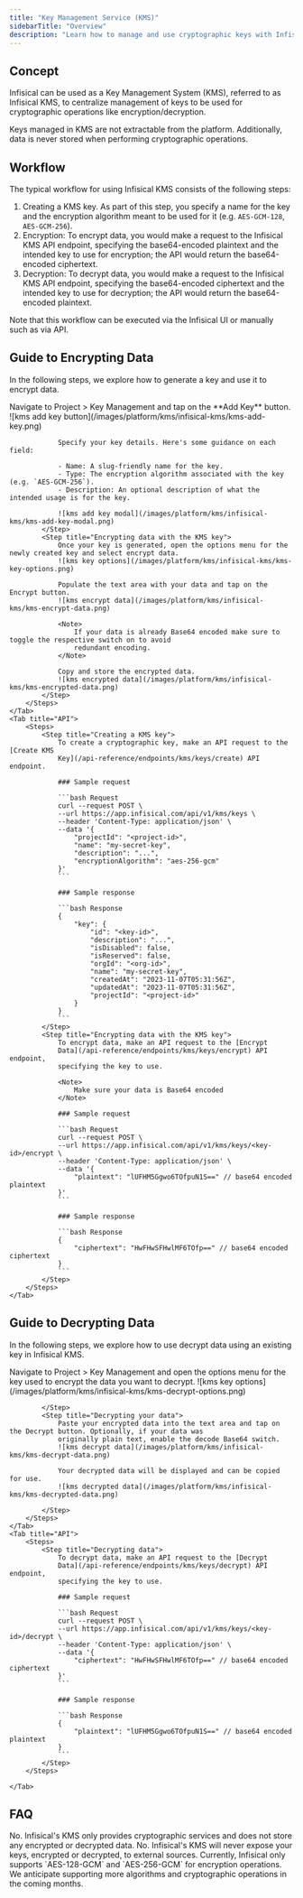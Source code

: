 ```yaml
---
title: "Key Management Service (KMS)"
sidebarTitle: "Overview"
description: "Learn how to manage and use cryptographic keys with Infisical."
---
```


## Concept

Infisical can be used as a Key Management System (KMS), referred to as Infisical KMS, to centralize management of keys to be used for cryptographic operations like encryption/decryption.

<Note>
  Keys managed in KMS are not extractable from the platform. Additionally, data
  is never stored when performing cryptographic operations.
</Note>

## Workflow

The typical workflow for using Infisical KMS consists of the following steps:

1. Creating a KMS key. As part of this step, you specify a name for the key and the encryption algorithm meant to be used for it (e.g. `AES-GCM-128`, `AES-GCM-256`).
2. Encryption: To encrypt data, you would make a request to the Infisical KMS API endpoint, specifying the base64-encoded plaintext and the intended key to use for encryption; the API would return the base64-encoded ciphertext.
3. Decryption: To decrypt data, you would make a request to the Infisical KMS API endpoint, specifying the base64-encoded ciphertext and the intended key to use for decryption; the API would return the base64-encoded plaintext.

<Note>
  Note that this workflow can be executed via the Infisical UI or manually such
  as via API.
</Note>

## Guide to Encrypting Data

In the following steps, we explore how to generate a key and use it to encrypt data.

<Tabs>
    <Tab title="Infisical UI">
        <Steps>
            <Step title="Creating a KMS key">
                Navigate to Project > Key Management and tap on the **Add Key** button.
                ![kms add key button](/images/platform/kms/infisical-kms/kms-add-key.png)

                Specify your key details. Here's some guidance on each field:

                - Name: A slug-friendly name for the key.
                - Type: The encryption algorithm associated with the key (e.g. `AES-GCM-256`).
                - Description: An optional description of what the intended usage is for the key.

                ![kms add key modal](/images/platform/kms/infisical-kms/kms-add-key-modal.png)
            </Step>
            <Step title="Encrypting data with the KMS key">
                Once your key is generated, open the options menu for the newly created key and select encrypt data.
                ![kms key options](/images/platform/kms/infisical-kms/kms-key-options.png)

                Populate the text area with your data and tap on the Encrypt button.
                ![kms encrypt data](/images/platform/kms/infisical-kms/kms-encrypt-data.png)

                <Note>
                    If your data is already Base64 encoded make sure to toggle the respective switch on to avoid
                    redundant encoding.
                </Note>

                Copy and store the encrypted data.
                ![kms encrypted data](/images/platform/kms/infisical-kms/kms-encrypted-data.png)
            </Step>
        </Steps>
    </Tab>
    <Tab title="API">
        <Steps>
            <Step title="Creating a KMS key">
                To create a cryptographic key, make an API request to the [Create KMS
                Key](/api-reference/endpoints/kms/keys/create) API endpoint.

                ### Sample request

                ```bash Request
                curl --request POST \
                --url https://app.infisical.com/api/v1/kms/keys \
                --header 'Content-Type: application/json' \
                --data '{
                    "projectId": "<project-id>",
                    "name": "my-secret-key",
                    "description": "...",
                    "encryptionAlgorithm": "aes-256-gcm"
                }'
                ```

                ### Sample response

                ```bash Response
                {
                    "key": {
                        "id": "<key-id>",
                        "description": "...",
                        "isDisabled": false,
                        "isReserved": false,
                        "orgId": "<org-id>",
                        "name": "my-secret-key",
                        "createdAt": "2023-11-07T05:31:56Z",
                        "updatedAt": "2023-11-07T05:31:56Z",
                        "projectId": "<project-id>"
                    }
                }
                ```
            </Step>
            <Step title="Encrypting data with the KMS key">
                To encrypt data, make an API request to the [Encrypt
                Data](/api-reference/endpoints/kms/keys/encrypt) API endpoint,
                specifying the key to use.

                <Note>
                    Make sure your data is Base64 encoded
                </Note>

                ### Sample request

                ```bash Request
                curl --request POST \
                --url https://app.infisical.com/api/v1/kms/keys/<key-id>/encrypt \
                --header 'Content-Type: application/json' \
                --data '{
                    "plaintext": "lUFHM5Ggwo6TOfpuN1S==" // base64 encoded plaintext
                }'
                ```

                ### Sample response

                ```bash Response
                {
                    "ciphertext": "HwFHwSFHwlMF6TOfp==" // base64 encoded ciphertext
                }
                ```
            </Step>
        </Steps>
    </Tab>

</Tabs>

## Guide to Decrypting Data

In the following steps, we explore how to use decrypt data using an existing key in Infisical KMS.

<Tabs>
    <Tab title="Infisical UI">
        <Steps>
            <Step title="Accessing your key">
                Navigate to Project > Key Management and open the options menu for the key used to encrypt the data
                you want to decrypt.
                ![kms key options](/images/platform/kms/infisical-kms/kms-decrypt-options.png)

            </Step>
            <Step title="Decrypting your data">
                Paste your encrypted data into the text area and tap on the Decrypt button. Optionally, if your data was
                originally plain text, enable the decode Base64 switch.
                ![kms decrypt data](/images/platform/kms/infisical-kms/kms-decrypt-data.png)

                Your decrypted data will be displayed and can be copied for use.
                ![kms decrypted data](/images/platform/kms/infisical-kms/kms-decrypted-data.png)

            </Step>
        </Steps>
    </Tab>
    <Tab title="API">
        <Steps>
            <Step title="Decrypting data">
                To decrypt data, make an API request to the [Decrypt
                Data](/api-reference/endpoints/kms/keys/decrypt) API endpoint,
                specifying the key to use.

                ### Sample request

                ```bash Request
                curl --request POST \
                --url https://app.infisical.com/api/v1/kms/keys/<key-id>/decrypt \
                --header 'Content-Type: application/json' \
                --data '{
                    "ciphertext": "HwFHwSFHwlMF6TOfp==" // base64 encoded ciphertext
                }'
                ```

                ### Sample response

                ```bash Response
                {
                    "plaintext": "lUFHM5Ggwo6TOfpuN1S==" // base64 encoded plaintext
                }
                ```
            </Step>
        </Steps>

    </Tab>

</Tabs>

## FAQ

<AccordionGroup>
  <Accordion title="Is my data stored in Infisical KMS?">
    No. Infisical's KMS only provides cryptographic services and does not store
    any encrypted or decrypted data.
  </Accordion>
  <Accordion title="Can key material be accessed outside of Infisical KMS?">
    No. Infisical's KMS will never expose your keys, encrypted or decrypted, to
    external sources.
  </Accordion>
  <Accordion title="What algorithms does Infisical KMS support?">
    Currently, Infisical only supports `AES-128-GCM` and `AES-256-GCM` for
    encryption operations. We anticipate supporting more algorithms and
    cryptographic operations in the coming months.
  </Accordion>
</AccordionGroup>
